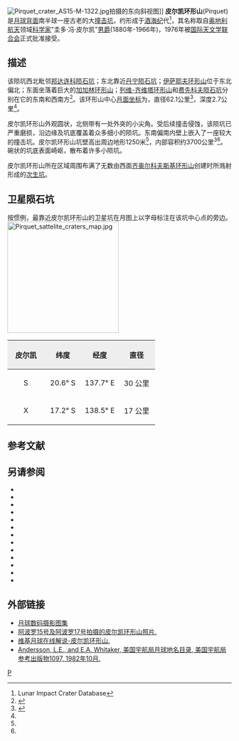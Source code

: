 {{lunar crater data |
 image=AS17-M-2160.jpg|240px|
 caption=[[阿波罗17号|阿波罗17号]]拍摄的皮尔凯环形山(中右)，''[[美国宇航局|美国宇航局]]照片''。|
 latitude=20.34|
 N_or_S=S|
 longitude=139.93|
 E_or_W=E|
 diameter=62.1公里|
 depth=2.7公里|
 colong=221|
 eponym=圭多·冯·皮尔凯}}
[[Image:Pirquet_crater_AS15-M-1322.jpg|thumb]]拍摄的东向斜视图]]
'''皮尔凯环形山'''(Pirquet)是[[月球背面|月球背面]]南半球一座古老的大[[撞击坑|撞击坑]]，约形成于[[酒海纪|酒海纪]]代<ref name=LICD>Lunar Impact Crater Database</ref>，其名称取自[[奥地利|奥地利]][[航天|航天]]领域[[科学家|科学家]]"圭多·冯·皮尔凯"[[男爵|男爵]](1880年-1966年)，1976年被[[国际天文学联合会|国际天文学联合会]]正式批准接受。

==描述==
该陨坑西北毗邻[[邦达连科陨石坑|邦达连科陨石坑]]；东北靠近[[丹宁陨石坑|丹宁陨石坑]]；[[伊萨耶夫环形山|伊萨耶夫环形山]]位于东北偏北；东面坐落着巨大的[[加加林环形山|加加林环形山]]；[[列维-齐维塔环形山|列维-齐维塔环形山]]和[[费先科夫陨石坑|费先科夫陨石坑]]分别在它的东南和西南方<ref>{{Cite web |url=http://planetarynames.wr.usgs.gov/images/Lunar/lac_102_wac.pdf |title=Crater Pirquet on LAC-102 map |accessdate=2016-07-11 |archive-date=2016-12-13 |archive-url=https://web.archive.org/web/20161213042339/https://planetarynames.wr.usgs.gov/images/Lunar/lac_102_wac.pdf |dead-url=no }}</ref>。该环形山中心[[月面坐标|月面坐标]]为{{Coord|20.34|S|139.93|E|globe:Moon|nogoogle=1|noosm=1}}，直径62.1公里<ref name="IAU">{{Cite web |url=http://planetarynames.wr.usgs.gov/Feature/4738 |title=Directory of the International Astronomical Union |access-date=2016-07-11 |archive-date=2019-08-05 |archive-url=https://web.archive.org/web/20190805205050/https://planetarynames.wr.usgs.gov/Feature/4738 |dead-url=no }}</ref>，深度2.7公里<ref name="LICD"/>。

皮尔凯环形山外观圆状，北侧带有一处外突的小尖角。受后续撞击侵蚀，该陨坑已严重磨损，沿边缘及坑底覆盖着众多细小的陨坑。东南偏南内壁上嵌入了一座较大的撞击坑。皮尔凯环形山坑壁高出周边地形1250米<ref name="LICD"/>，内部容积约3700公里<sup>3</sup><ref name="LICD"/>。碗状的坑底表面崎岖，散布着许多小陨坑。

皮尔凯环形山所在区域周围布满了无数由西面[[齐奥尔科夫斯基环形山|齐奥尔科夫斯基环形山]]创建时所溅射形成的[[次级撞击坑|次生坑]]。

==卫星陨石坑==
按惯例，最靠近皮尔凯环形山的卫星坑在月图上以字母标注在该坑中心点的旁边。
[[Image:Pirquet_sattelite_craters_map.jpg|250px]]

{| class="wikitable"
!width="25%" style="background:#eeeeee;" |皮尔凯 
!width="25%" style="background:#eeeeee;" |纬度
!width="25%" style="background:#eeeeee;" |经度
!width="25%" style="background:#eeeeee;" |直径
|-
|align="center"|S
|align="center"|20.6° S
|align="center"|137.7° E
|align="center"|30 公里
|-
|align="center"|X
|align="center"|17.2° S
|align="center"|138.5° E
|align="center"|17 公里
|}{{clear}}
== 参考文献 ==
{{Reflist}}

==另请参阅==
* {{refbegin}}
* {{cite book
  | last1 = Andersson
  | first1 = L. E.
  | last2 = Whitaker
  | first2 = E. A.
  | authorlink2 = Ewen Whitaker
  | date = 1982
  | title = [[NASA|NASA]] Catalogue of Lunar Nomenclature
  | publisher = NASA RP-1097
  | ref = harv
  }}
* {{cite web
  | last = Blue
  | first = Jennifer
  | date = July 25, 2007
  | title = Gazetteer of Planetary Nomenclature
  | publisher = [[United_States_Geological_Survey|USGS]]
  | url = http://planetarynames.wr.usgs.gov/
  | accessdate = 2007-08-05
  | ref = harv
  | archive-date = 2014-09-24
  | archive-url = https://web.archive.org/web/20140924155446/http://planetarynames.wr.usgs.gov/Page/GANYMEDE/target
  | dead-url = no
  }}
* {{cite book
  | last1 = Bussey
  | first1 = B.
  | authorlink1 = Ben Bussey
  | last2 = Spudis
  | first2 = P.
  | authorlink2 = Paul Spudis
  | date = 2004
  | title = The Clementine Atlas of the Moon
  | publisher = Cambridge University Press
  | location = New York
  | isbn = 978-0-521-81528-4
  | ref = harv
  }}
* {{cite book
  | last1 = Cocks
  | first1 = Elijah E.
  | last2 = Cocks
  | first2 = Josiah C.
  | date = 1995
  | title = Who's Who on the Moon: A Biographical Dictionary of Lunar Nomenclature
  | url = https://archive.org/details/isbn_9780936389271
  | publisher = Tudor Publishers
  | isbn = 978-0-936389-27-1
  | ref = harv
  }}
* {{cite web
  | last = McDowell
  | first = Jonathan
  | date = July 15, 2007
  | url = http://host.planet4589.org/astro/lunar/
  | title = Lunar Nomenclature
  | publisher = Jonathan's Space Report
  | accessdate = 2007-10-24
  | ref = harv
  | archive-date = 2012-05-26
  | archive-url = https://www.webcitation.org/67wcYNfK3?url=http://host.planet4589.org/astro/lunar/
  | dead-url = no
  }}
* {{cite journal| last1 = Menzel| first1 = D. H.| last2 = Minnaert| first2 = M.| last3 = Levin| first3 = B.| last4 = Dollfus| first4 = A.| last5 = Bell| first5 = B.| title = Report on Lunar Nomenclature by the Working Group of Commission 17 of the IAU| doi = 10.1007/BF00171763| journal = Space Science Reviews| volume = 12| issue = 2| pages = 136–186| date = 1971| bibcode = 1971SSRv...12..136M| ref = harv}}
* {{cite book
  | first = Patrick
  | last = Moore
  | authorlink = Patrick Moore
  | date = 2001
  | title = On the Moon
  | url = https://archive.org/details/patrickmooreonmo00patr
  | publisher = Sterling Publishing Co.
  | isbn = 978-0-304-35469-6
  | ref = harv
  }}
* {{cite book
  | first = Fred W.
  | last = Price
  | date = 1988
  | title = The Moon Observer's Handbook
  | publisher = Cambridge University Press
  | isbn = 978-0-521-33500-3
  | ref = harv
  }}
* {{cite book
  | last = Rükl
  | first = Antonín
  | authorlink = Antonín Rükl
  | date = 1990
  | title = Atlas of the Moon
  | publisher = Kalmbach Books
  | isbn = 978-0-913135-17-4
  | ref = harv
  }}
* {{cite book
  | last = Webb
  | first = Rev. T. W.
  | authorlink = Thomas William Webb
  | date = 1962
  | title = Celestial Objects for Common Telescopes
  | url = https://archive.org/details/celestialobjects00webb
  | edition = 6th revised
  | publisher = Dover
  | isbn = 978-0-486-20917-3
  | ref = harv
  }}
* {{cite book
  | first = Ewen A.
  | last = Whitaker
  | authorlink = Ewen Whitaker
  | date = 1999
  | title = Mapping and Naming the Moon
  | publisher = Cambridge University Press
  | isbn = 978-0-521-62248-6
  | ref = harv
  }}
* {{cite book
  | first = Peter T.
  | last = Wlasuk
  | date = 2000
  | title = Observing the Moon
  | publisher = Springer
  | isbn = 978-1-85233-193-1
  | ref = harv
 }}
{{refend}}

==外部链接==
*[http://www.lpi.usra.edu/resources/lunar_orbiter/bin/srch_nam.shtml?Pirquet%7C0 月球数码摄影图集] {{Wayback|url=http://www.lpi.usra.edu/resources/lunar_orbiter/bin/srch_nam.shtml?Pirquet%7C0 |date=20160813205809 }}
*[http://www.lpi.usra.edu/resources/apollo/search/feature/?feature=Pirquet 阿波罗15号及阿波罗17号拍摄的皮尔凯环形山照片.] {{Wayback|url=http://www.lpi.usra.edu/resources/apollo/search/feature/?feature=Pirquet |date=20160304070012 }}
*[http://the-moon.wikispaces.com/Pirquet 维基月球在线解说-皮尔凯环形山.] {{Wayback|url=http://the-moon.wikispaces.com/Pirquet |date=20180530155854 }}
*[http://planet4589.org/astro/lunar/RP-1097.pdf Andersson, L.E., and E.A. Whitaker, 美国宇航局月球地名目录, 美国宇航局参考出版物1097, 1982年10月.] {{Wayback|url=http://planet4589.org/astro/lunar/RP-1097.pdf |date=20141006125838 }}

[[Category:月球环形山|P]]
{{月球環形山 (O-Q)}}